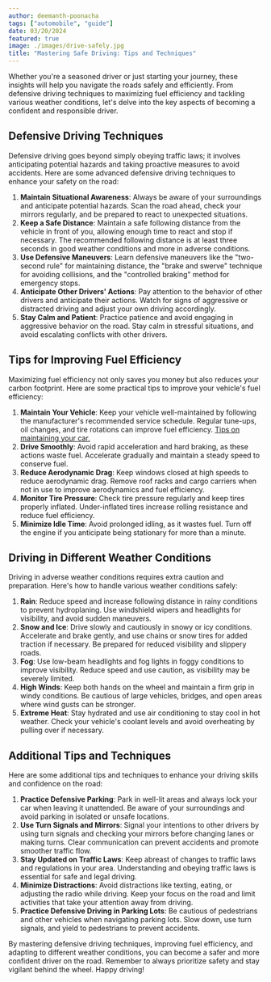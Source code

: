 ```yaml
---
author: deemanth-poonacha
tags: ["automobile", "guide"]
date: 03/20/2024
featured: true
image: ./images/drive-safely.jpg
title: "Mastering Safe Driving: Tips and Techniques"
---
```


Whether you're a seasoned driver or just starting your journey, these insights will help you navigate the roads safely and efficiently. From defensive driving techniques to maximizing fuel efficiency and tackling various weather conditions, let's delve into the key aspects of becoming a confident and responsible driver.

## Defensive Driving Techniques

Defensive driving goes beyond simply obeying traffic laws; it involves anticipating potential hazards and taking proactive measures to avoid accidents. Here are some advanced defensive driving techniques to enhance your safety on the road:

1. **Maintain Situational Awareness**: Always be aware of your surroundings and anticipate potential hazards. Scan the road ahead, check your mirrors regularly, and be prepared to react to unexpected situations.
2. **Keep a Safe Distance**: Maintain a safe following distance from the vehicle in front of you, allowing enough time to react and stop if necessary. The recommended following distance is at least three seconds in good weather conditions and more in adverse conditions.
3. **Use Defensive Maneuvers**: Learn defensive maneuvers like the "two-second rule" for maintaining distance, the "brake and swerve" technique for avoiding collisions, and the "controlled braking" method for emergency stops.
4. **Anticipate Other Drivers' Actions**: Pay attention to the behavior of other drivers and anticipate their actions. Watch for signs of aggressive or distracted driving and adjust your own driving accordingly.
5. **Stay Calm and Patient**: Practice patience and avoid engaging in aggressive behavior on the road. Stay calm in stressful situations, and avoid escalating conflicts with other drivers.

## Tips for Improving Fuel Efficiency

Maximizing fuel efficiency not only saves you money but also reduces your carbon footprint. Here are some practical tips to improve your vehicle's fuel efficiency:

1. **Maintain Your Vehicle**: Keep your vehicle well-maintained by following the manufacturer's recommended service schedule. Regular tune-ups, oil changes, and tire rotations can improve fuel efficiency. <a href="/blog/car-maintenance-tips-and-guides" target="_blank">Tips on maintaining your car.</a>
2. **Drive Smoothly**: Avoid rapid acceleration and hard braking, as these actions waste fuel. Accelerate gradually and maintain a steady speed to conserve fuel.
3. **Reduce Aerodynamic Drag**: Keep windows closed at high speeds to reduce aerodynamic drag. Remove roof racks and cargo carriers when not in use to improve aerodynamics and fuel efficiency.
4. **Monitor Tire Pressure**: Check tire pressure regularly and keep tires properly inflated. Under-inflated tires increase rolling resistance and reduce fuel efficiency.
5. **Minimize Idle Time**: Avoid prolonged idling, as it wastes fuel. Turn off the engine if you anticipate being stationary for more than a minute.

## Driving in Different Weather Conditions

Driving in adverse weather conditions requires extra caution and preparation. Here's how to handle various weather conditions safely:

1. **Rain**: Reduce speed and increase following distance in rainy conditions to prevent hydroplaning. Use windshield wipers and headlights for visibility, and avoid sudden maneuvers.
2. **Snow and Ice**: Drive slowly and cautiously in snowy or icy conditions. Accelerate and brake gently, and use chains or snow tires for added traction if necessary. Be prepared for reduced visibility and slippery roads.
3. **Fog**: Use low-beam headlights and fog lights in foggy conditions to improve visibility. Reduce speed and use caution, as visibility may be severely limited.
4. **High Winds**: Keep both hands on the wheel and maintain a firm grip in windy conditions. Be cautious of large vehicles, bridges, and open areas where wind gusts can be stronger.
5. **Extreme Heat**: Stay hydrated and use air conditioning to stay cool in hot weather. Check your vehicle's coolant levels and avoid overheating by pulling over if necessary.

## Additional Tips and Techniques

Here are some additional tips and techniques to enhance your driving skills and confidence on the road:

1. **Practice Defensive Parking**: Park in well-lit areas and always lock your car when leaving it unattended. Be aware of your surroundings and avoid parking in isolated or unsafe locations.
2. **Use Turn Signals and Mirrors**: Signal your intentions to other drivers by using turn signals and checking your mirrors before changing lanes or making turns. Clear communication can prevent accidents and promote smoother traffic flow.
3. **Stay Updated on Traffic Laws**: Keep abreast of changes to traffic laws and regulations in your area. Understanding and obeying traffic laws is essential for safe and legal driving.
4. **Minimize Distractions**: Avoid distractions like texting, eating, or adjusting the radio while driving. Keep your focus on the road and limit activities that take your attention away from driving.
5. **Practice Defensive Driving in Parking Lots**: Be cautious of pedestrians and other vehicles when navigating parking lots. Slow down, use turn signals, and yield to pedestrians to prevent accidents.

By mastering defensive driving techniques, improving fuel efficiency, and adapting to different weather conditions, you can become a safer and more confident driver on the road. Remember to always prioritize safety and stay vigilant behind the wheel. Happy driving!
